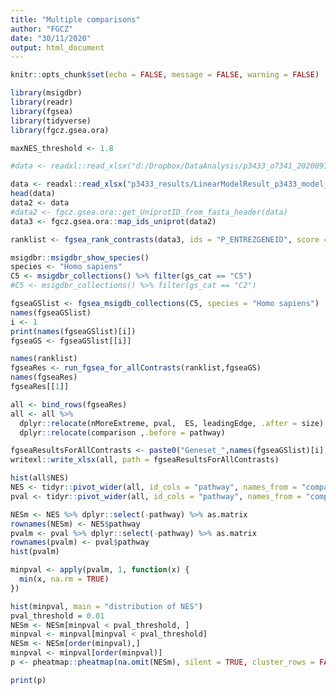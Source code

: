 ```yaml
---
title: "Multiple comparisons"
author: "FGCZ"
date: "30/11/2020"
output: html_document
---
```


```r
knitr::opts_chunk$set(echo = FALSE, message = FALSE, warning = FALSE)
```


```r

library(msigdbr)
library(readr)
library(fgsea)
library(tidyverse)
library(fgcz.gsea.ora)

maxNES_threshold <- 1.8
```


```r
#data <- readxl::read_xlsx("d:/Dropbox/DataAnalysis/p3433_o7341_20200917/Contrasts_GLM.xlsx")

data <- readxl::read_xlsx("p3433_results/LinearModelResult_p3433_model_1_noKO/Contrasts_Model_B.xlsx")
head(data)
data2 <- data
#data2 <- fgcz.gsea.ora::get_UniprotID_from_fasta_header(data)
data3 <- fgcz.gsea.ora::map_ids_uniprot(data2)

ranklist <- fgsea_rank_contrasts(data3, ids = "P_ENTREZGENEID", score = "statistic"  )

```


```r
msigdbr::msigdbr_show_species()
species <- "Homo sapiens"
C5 <- msigdbr_collections() %>% filter(gs_cat == "C5")
#C5 <- msigdbr_collections() %>% filter(gs_cat == "C2")

```



```r

fgseaGSlist <- fgsea_msigdb_collections(C5, species = "Homo sapiens")
names(fgseaGSlist)
i <- 1
print(names(fgseaGSlist)[i])
fgseaGS <- fgseaGSlist[[i]]

```


```r

names(ranklist)
fgseaRes <- run_fgsea_for_allContrasts(ranklist,fgseaGS)
names(fgseaRes)
fgseaRes[[1]]
```


```r
all <- bind_rows(fgseaRes)
all <- all %>%
  dplyr::relocate(nMoreExtreme, pval,  ES, leadingEdge, .after = size) %>%
  dplyr::relocate(comparison ,.before = pathway)

fgseaResultsForAllContrasts <- paste0("Geneset_",names(fgseaGSlist)[i],"allContrasts.xlsx")
writexl::write_xlsx(all, path = fgseaResultsForAllContrasts)

```

```r
hist(all$NES)
NES <- tidyr::pivot_wider(all, id_cols = "pathway", names_from = "comparison" , values_from  = "NES")
pval <- tidyr::pivot_wider(all, id_cols = "pathway", names_from = "comparison" , values_from  = "pval")
```


```r
NESm <- NES %>% dplyr::select(-pathway) %>% as.matrix
rownames(NESm) <- NES$pathway
pvalm <- pval %>% dplyr::select(-pathway) %>% as.matrix
rownames(pvalm) <- pval$pathway
hist(pvalm)

minpval <- apply(pvalm, 1, function(x) {
  min(x, na.rm = TRUE)
})

hist(minpval, main = "distribution of NES")
pval_threshold = 0.01
NESm <- NESm[minpval < pval_threshold, ]
minpval <- minpval[minpval < pval_threshold]
NESm <- NESm[order(minpval),]
minpval <- minpval[order(minpval)]
p <- pheatmap::pheatmap(na.omit(NESm), silent = TRUE, cluster_rows = FALSE)

```

```r
print(p)
```
